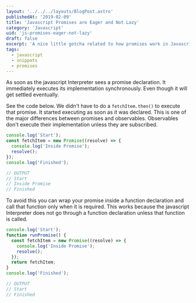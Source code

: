 ```yaml
---
layout: '../../../layouts/BlogPost.astro'
publishedAt: '2019-02-09'
title: 'Javascript Promises are Eager and Not Lazy'
category: 'Javascript'
uid: 'js-promises-eager-not-lazy'
draft: false
excerpt: 'A nice little gotcha related to how promises work in Javascript.'
tags:
  - javascript
  - snippets
  - promises
---
```


As soon as the javascript Interpreter sees a promise declaration. It immediately executes its implementation synchronously. Even though it will get settled eventually.

See the code below. We didn't have to do a `fetchItem.then()` to execute that promise. It started executing as soon as it was declared.
This is one of the major differences between promises and observables. Observables don't execute their implementation unless they are subscribed.

```js
console.log('Start');
const fetchItem = new Promise((resolve) => {
  console.log('Inside Promise');
  resolve();
});
console.log('Finished');

// OUTPUT
// Start
// Inside Promise
// Finished
```

To avoid this you can wrap your promise inside a function declaration and call that function only when it is required.
This works because the javascript Interpreter does not go through a function declaration unless that function is called.

```js
console.log('Start');
function runPromise() {
  const fetchItem = new Promise((resolve) => {
    console.log('Inside Promise');
    resolve();
  });
  return fetchItem;
}
console.log('Finished');

// OUTPUT
// Start
// Finished
```
